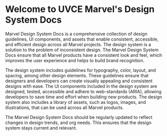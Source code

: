 
<Meta title="Introduction/Welcome" />

# Welcome to UVCE Marvel's Design System Docs

Marvel Design System Docs is a comprehensive collection of design guidelines, UI components, and assets that enable consistent, accessible, and efficient design across all Marvel projects. The design system is a solution to the problem of inconsistent design. The Marvel Design System Docs ensure that all Marvel products have a consistent look and feel, which improves the user experience and helps to build brand recognition.

The design system includes guidelines for typography, color, layout, and spacing, among other design elements. These guidelines ensure that designers and developers can create visually appealing and consistent designs with ease. The UI components included in the design system are designed, tested, accessible and adhere to web-standards (ARIA), allowing developers to save time and effort when building new products. The design system also includes a library of assets, such as logos, images, and illustrations, that can be used across all Marvel products.

The Marvel Design System Docs should be regularly updated to reflect changes in design trends, and org needs. This ensures that the design system stays current and relevant.
